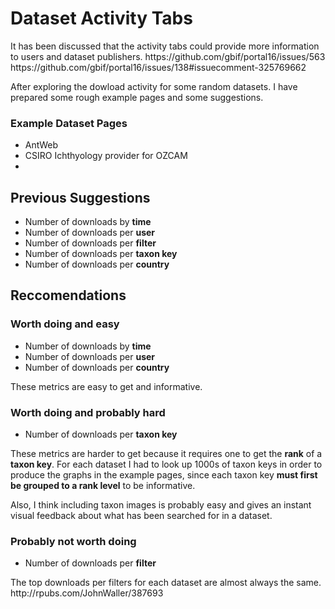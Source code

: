 

# Dataset Activity Tabs

It has been discussed that the activity tabs could provide more information to users and dataset publishers. https://github.com/gbif/portal16/issues/563
https://github.com/gbif/portal16/issues/138#issuecomment-325769662

After exploring the dowload activity for some random datasets. I have prepared some rough example pages and some suggestions. 

### Example Dataset Pages

* AntWeb 
* CSIRO Ichthyology provider for OZCAM
* 

## Previous Suggestions 

* Number of downloads by **time**
* Number of downloads per **user**
* Number of downloads per **filter**
* Number of downloads per **taxon key**
* Number of downloads per **country**

## Reccomendations 

### Worth doing and easy

* Number of downloads by **time**
* Number of downloads per **user**
* Number of downloads per **country**

These metrics are easy to get and informative. 

### Worth doing and probably hard

* Number of downloads per **taxon key**

These metrics are harder to get because it requires one to get the **rank** of a **taxon key**. For each dataset I had to look up 1000s of taxon keys in order to produce the graphs in the example pages, since each taxon key **must first be grouped to a rank level** to be informative. 

Also, I think including taxon images is probably easy and gives an instant visual feedback about what has been searched for in a dataset.

### Probably not worth doing 

* Number of downloads per **filter**

The top downloads per filters for each dataset are almost always the same. http://rpubs.com/JohnWaller/387693






 
 



